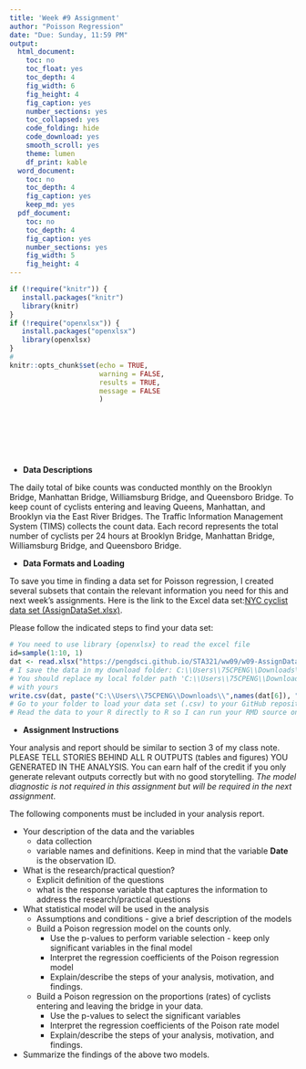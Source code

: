 ---
title: 'Week #9 Assignment'
author: "Poisson Regression"
date: "Due: Sunday, 11:59 PM"
output:
  html_document: 
    toc: no
    toc_float: yes
    toc_depth: 4
    fig_width: 6
    fig_height: 4
    fig_caption: yes
    number_sections: yes
    toc_collapsed: yes
    code_folding: hide
    code_download: yes
    smooth_scroll: yes
    theme: lumen
    df_print: kable
  word_document: 
    toc: no
    toc_depth: 4
    fig_caption: yes
    keep_md: yes
  pdf_document: 
    toc: no
    toc_depth: 4
    fig_caption: yes
    number_sections: yes
    fig_width: 5
    fig_height: 4
---
<style type="text/css">
div#TOC li {
    list-style:none;
    background-image:none;
    background-repeat:none;
    background-position:0;
}
h1.title {
  font-size: 20px;
  color: DarkRed;
  text-align: center;
}
h4.author { /* Header 4 - and the author and data headers use this too  */
    font-size: 18px;
  font-family: "Times New Roman", Times, serif;
  color: DarkRed;
  text-align: center;
}
h4.date { /* Header 4 - and the author and data headers use this too  */
  font-size: 18px;
  font-family: "Times New Roman", Times, serif;
  color: DarkBlue;
  text-align: center;
}
h1 { /* Header 3 - and the author and data headers use this too  */
    font-size: 22px;
    font-family: "Times New Roman", Times, serif;
    color: darkred;
    text-align: center;
}
h2 { /* Header 3 - and the author and data headers use this too  */
    font-size: 18px;
    font-family: "Times New Roman", Times, serif;
    color: navy;
    text-align: left;
}

h3 { /* Header 3 - and the author and data headers use this too  */
    font-size: 15px;
    font-family: "Times New Roman", Times, serif;
    color: navy;
    text-align: left;
}

h4 { /* Header 4 - and the author and data headers use this too  */
    font-size: 18px;
    font-family: "Times New Roman", Times, serif;
    color: darkred;
    text-align: left;
}
</style>

```{r setup, include=FALSE}
if (!require("knitr")) {
   install.packages("knitr")
   library(knitr)
}
if (!require("openxlsx")) {
   install.packages("openxlsx")
   library(openxlsx)
}
#
knitr::opts_chunk$set(echo = TRUE,       
                      warning = FALSE,   
                      results = TRUE,   
                      message = FALSE
                      )  
```

\


\

\

* **Data Descriptions**

The daily total of bike counts was conducted monthly on the Brooklyn Bridge, Manhattan Bridge, Williamsburg Bridge, and Queensboro Bridge. To keep count of cyclists entering and leaving Queens, Manhattan, and Brooklyn via the East River Bridges. The Traffic Information Management System (TIMS) collects the count data. Each record represents the total number of cyclists per 24 hours at Brooklyn Bridge, Manhattan Bridge, Williamsburg Bridge, and Queensboro Bridge. 


* **Data Formats and Loading**

To save you time in finding a data set for Poisson regression, I created several subsets that contain the relevant information you need for this and next week's assignments. Here is the link to the Excel data set:[NYC cyclist data set (AssignDataSet.xlsx)](w09-AssignDataSet.xlsx). 

Please follow the indicated steps to find your data set:

```{r}
# You need to use library {openxlsx} to read the excel file
id=sample(1:10, 1)
dat <- read.xlsx("https://pengdsci.github.io/STA321/ww09/w09-AssignDataSet.xlsx", sheet = paste("data",id, sep = ""))
# I save the data in my download folder: C:\\Users\\75CPENG\\Downloads\\
# You should replace my local folder path 'C:\\Users\\75CPENG\\Downloads\\'
# with yours
write.csv(dat, paste("C:\\Users\\75CPENG\\Downloads\\",names(dat[6]), ".csv", sep=""))
# Go to your folder to load your data set (.csv) to your GitHub repository and 
# Read the data to your R directly to R so I can run your RMD source on my machine!
```

* **Assignment Instructions**

Your analysis and report should be similar to section 3 of my class note. PLEASE TELL STORIES BEHIND ALL R OUTPUTS (tables and figures) YOU GENERATED IN THE ANALYSIS. You can earn half of the credit if you only generate relevant outputs correctly but with no good storytelling. *The model diagnostic is not required in this assignment but will be required in the next assignment*.


The following components must be included in your analysis report.

* Your description of the data and the variables
  + data collection
  + variable names and definitions. Keep in mind that the variable **Date** is the observation ID.
  
* What is the research/practical question?
    + Explicit definition of the questions
    + what is the response variable that captures the information to address the research/practical questions
  
* What statistical model will be used in the analysis 
  + Assumptions and conditions - give a brief description of the models
  + Build a Poison regression model on the counts only. 
    - Use the p-values to perform variable selection - keep only significant variables in the final model
    - Interpret the regression coefficients of the Poison regression model
    - Explain/describe the steps of your analysis, motivation, and findings. 
  + Build a Poison regression on the proportions (rates) of cyclists entering and leaving the bridge in your data.
    - Use the p-values to select the significant variables
    - Interpret the regression coefficients of the Poison rate model
    - Explain/describe the steps of your analysis, motivation, and findings. 
* Summarize the findings of the above two models.
  
\

\







